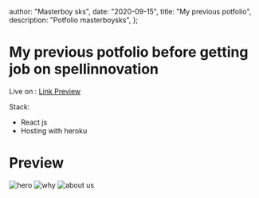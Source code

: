 
  author: "Masterboy sks",
  date: "2020-09-15",
  title: "My previous potfolio",
  description: "Potfolio masterboysks",
};


# My previous potfolio before getting job on spellinnovation

Live on :<LinkPreview url="https://previous-potfolio.onrender.com"> <a href=" https://previous-potfolio.onrender.com">Link Preview</a> </LinkPreview>

Stack:

- React js
- Hosting with heroku

# Preview

<Image src={one} alt="hero" />
<Image src={two} alt="why" />
<Image src={three} alt="about us" />

